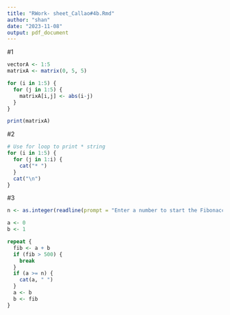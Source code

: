```yaml
---
title: "RWork- sheet_Callao#4b.Rmd"
author: "shan"
date: "2023-11-08"
output: pdf_document
---
```


#1
``` r
vectorA <- 1:5
matrixA <- matrix(0, 5, 5)

for (i in 1:5) {
  for (j in 1:5) {
    matrixA[i,j] <- abs(i-j)
  }
}

print(matrixA)
```

#2
``` r
# Use for loop to print * string
for (i in 1:5) {
  for (j in 1:i) {
    cat("* ")
  }
  cat("\n")
}
```


#3
``` r
n <- as.integer(readline(prompt = "Enter a number to start the Fibonacci sequence: "))

a <- 0
b <- 1

repeat {
  fib <- a + b
  if (fib > 500) {
    break
  }
  if (a >= n) {
    cat(a, " ")
  }
  a <- b
  b <- fib
}
```


